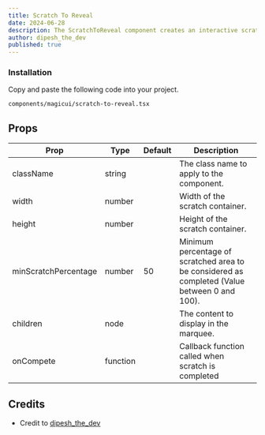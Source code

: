 ```yaml
---
title: Scratch To Reveal
date: 2024-06-28
description: The ScratchToReveal component creates an interactive scratch-off effect with customizable dimensions and animations, revealing hidden content beneath.
author: dipesh_the_dev
published: true
---
```


<ComponentPreview name="scratch-to-reveal-demo" />

<Steps>

### Installation

Copy and paste the following code into your project.

```text
components/magicui/scratch-to-reveal.tsx
```

<ComponentSource name="scratch-to-reveal" />

</Steps>

## Props

| Prop                 | Type     | Default | Description                                                                                   |
| -------------------- | -------- | ------- | --------------------------------------------------------------------------------------------- |
| className            | string   |         | The class name to apply to the component.                                                     |
| width                | number   |         | Width of the scratch container.                                                               |
| height               | number   |         | Height of the scratch container.                                                              |
| minScratchPercentage | number   | 50      | Minimum percentage of scratched area to be considered as completed (Value between 0 and 100). |
| children             | node     |         | The content to display in the marquee.                                                        |
| onCompete            | function |         | Callback function called when scratch is completed                                            |

## Credits

- Credit to [dipesh_the_dev](https://www.x.com/dipesh_the_dev)

